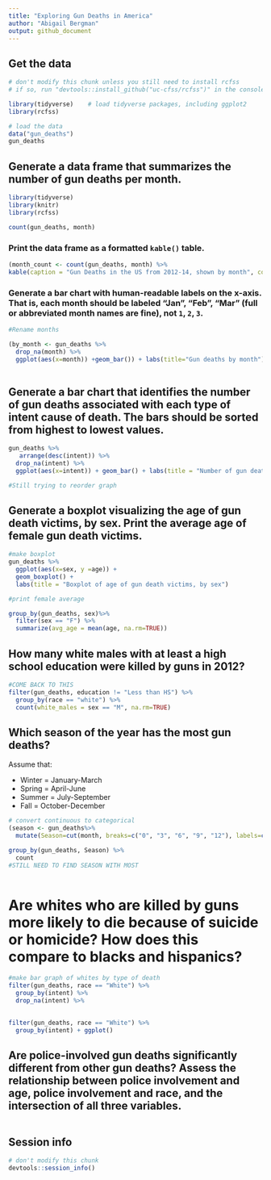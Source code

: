 ```yaml
---
title: "Exploring Gun Deaths in America"
author: "Abigail Bergman"
output: github_document
---
```


## Get the data

```r
# don't modify this chunk unless you still need to install rcfss
# if so, run "devtools::install_github("uc-cfss/rcfss")" in the console first

library(tidyverse)    # load tidyverse packages, including ggplot2 
library(rcfss)

# load the data
data("gun_deaths")
gun_deaths
```

## Generate a data frame that summarizes the number of gun deaths per month.
```r
library(tidyverse)
library(knitr)
library(rcfss)

count(gun_deaths, month) 

```

### Print the data frame as a formatted `kable()` table.

```r
(month_count <- count(gun_deaths, month) %>%
kable(caption = "Gun Deaths in the US from 2012-14, shown by month", col.names = c("Month","Number of Gun Deaths")))
```

### Generate a bar chart with human-readable labels on the x-axis. That is, each month should be labeled "Jan", "Feb", "Mar" (full or abbreviated month names are fine), not `1`, `2`, `3`.

```r
#Rename months 

(by_month <- gun_deaths %>%
  drop_na(month) %>%
  ggplot(aes(x=month)) +geom_bar()) + labs(title="Gun deaths by month") + scale_x_discrete(limits = c("1","2","3","4","5","6","7","8","9","10","11","12"), labels = c("Jan", "Feb", "Mar", "Apr", "May", "Jun", "Jul", "Aug", "Sep", "Oct", "Nov", "Dec"))
  

```

## Generate a bar chart that identifies the number of gun deaths associated with each type of intent cause of death. The bars should be sorted from highest to lowest values.

```r


gun_deaths %>%
   arrange(desc(intent)) %>%
  drop_na(intent) %>%
  ggplot(aes(x=intent)) + geom_bar() + labs(title = "Number of gun deaths by intent")

#Still trying to reorder graph
```

## Generate a boxplot visualizing the age of gun death victims, by sex. Print the average age of female gun death victims.

```r
#make boxplot
gun_deaths %>%
  ggplot(aes(x=sex, y =age)) +
  geom_boxplot() +
  labs(title = "Boxplot of age of gun death victims, by sex")

#print female average

group_by(gun_deaths, sex)%>%
  filter(sex == "F") %>%
  summarize(avg_age = mean(age, na.rm=TRUE)) 

```

## How many white males with at least a high school education were killed by guns in 2012?

```r
#COME BACK TO THIS
filter(gun_deaths, education != "Less than HS") %>%
  group_by(race == "white") %>%
  count(white_males = sex == "M", na.rm=TRUE)


```

## Which season of the year has the most gun deaths?

Assume that:

* Winter = January-March
* Spring = April-June
* Summer = July-September
* Fall = October-December

```r
# convert continuous to categorical
(season <- gun_deaths%>% 
  mutate(Season=cut(month, breaks=c("0", "3", "6", "9", "12"), labels=c("Winter","Spring","Summer", "Fall")))) 

group_by(gun_deaths, Season) %>% 
  count
#STILL NEED TO FIND SEASON WITH MOST
 

```

# Are whites who are killed by guns more likely to die because of suicide or homicide? How does this compare to blacks and hispanics?

```r
#make bar graph of whites by type of death
filter(gun_deaths, race == "White") %>%
  group_by(intent) %>%
  drop_na(intent) %>%

  
filter(gun_deaths, race == "White") %>%
  group_by(intent) + ggplot()

```

## Are police-involved gun deaths significantly different from other gun deaths? Assess the relationship between police involvement and age, police involvement and race, and the intersection of all three variables.

```r

```

## Session info

```r
# don't modify this chunk
devtools::session_info()
```


